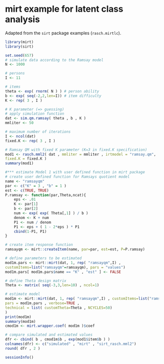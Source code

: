 # mirt example for latent class analysis

Adapted from the `sirt` package  examples (`rasch.mirtlc`).

```r
library(mirt)
library(sirt)

set.seed(657)
# simulate data according to the Ramsay model
N <- 1000

# persons
I <- 11

# items
theta <- exp( rnorm( N ) ) # person ability
b <- exp( seq(-2,2,len=I)) # item difficulty
K <- rep( 3 , I )

# K parameter (=> guessing)
# apply simulation function
dat <- sim.qm.ramsay( theta , b , K )
mmliter <- 50

# maximum number of iterations
I <- ncol(dat)
fixed.K <- rep( 3 , I )

# Ramsay QM with fixed K parameter (K=3 in fixed.K specification)
mod1 <- rasch.mml2( dat , mmliter = mmliter , irtmodel = "ramsay.qm",
fixed.K = fixed.K )
summary(mod1)

#*** estimate Model 1 with user defined function in mirt package
# create user defined function for Ramsays quotient model
name <- "ramsayqm"
par <- c("K" = 3 , "b" = 1 )
est <- c(TRUE, TRUE)
P.ramsay <- function(par,Theta,ncat){
    eps <- .01
    K <- par[1]
    b <- par[2]
    num <- exp( exp( Theta[,1] ) / b )
    denom <- K + num
    P1 <- num / denom
    P1 <- eps + ( 1 - 2*eps ) * P1
    cbind(1-P1, P1)
}

# create item response function
ramsayqm <- mirt::createItem(name, par=par, est=est, P=P.ramsay)

# define parameters to be estimated
mod1m.pars <- mirt::mirt(dat, 1, rep( "ramsayqm",I) ,
customItems=list("ramsayqm"=ramsayqm), pars = "values")
mod1m.pars[ mod1m.pars$name == "K" , "est" ] <- FALSE

# define Theta design matrix
Theta <- matrix( seq(-3,3,len=10) , ncol=1)

# estimate model
mod1m <- mirt::mirt(dat, 1, rep( "ramsayqm",I) , customItems=list("ramsayqm"=ramsayqm ),
pars = mod1m.pars , verbose=TRUE ,
technical = list( customTheta=Theta , NCYCLES=50)
)
print(mod1m)
summary(mod1m)
cmod1m <- mirt.wrapper.coef( mod1m )$coef

# compare simulated and estimated values
dfr <- cbind( b , cmod1m$b , exp(mod1$item$b ) )
colnames(dfr) <- c("simulated" , "mirt" , "sirt_rasch.mml2")
round( dfr , 2 )

sessionInfo()
```